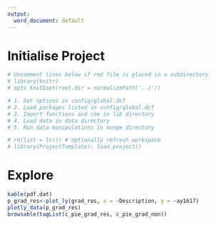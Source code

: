 ```yaml
---
output:
  word_document: default
---
```

# Initialise Project
```r
# Uncomment lines below if rmd file is placed in a subdirectory
# library(knitr)
# opts_knit$set(root.dir = normalizePath('../')) 
```

```r
# 1. Set options in config/global.dcf
# 2. Load packages listed in config/global.dcf
# 3. Import functions and coe in lib directory
# 4. Load data in data directory
# 5. Run data manipulations in munge directory 

# rm(list = ls()) # optionally refresh workspace
# library(ProjectTemplate); load.project()
```             

# Explore
```r
kable(pdf.dat)
p_grad_res<-plot_ly(grad_res, x = ~Description, y = ~ay1617)
plotly_data(p_grad_res)
browsable(tagList(c_pie_grad_res, c_pie_grad_non))
```



